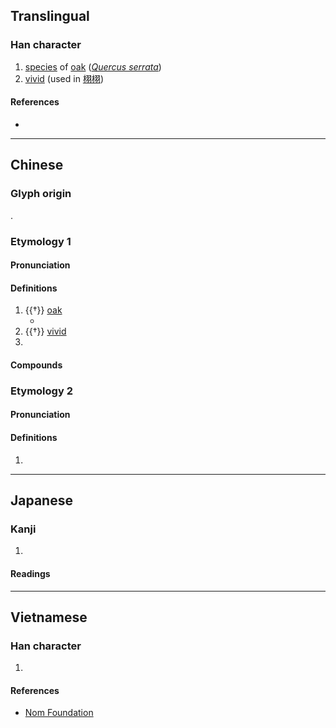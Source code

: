 {{character info}}
==Translingual==

===Han character===
{{Han char|rn=75|rad=木|as=06|sn=10|four=47920|canj=DSMM|ids=⿰[[木]][[羽]]}}

# [[species]] of [[oak]] (''[[w:Quercus serrata|Quercus serrata]]'')
# [[vivid]] (used in [[栩栩]])

====References====
* {{Han ref|kx=0523.090|dkj=14721|dj=0911.070|hdz=21209.010|uh=6829|ud=26665|bh=AEDD|bd=44765}}

----

==Chinese==
{{zh-forms}}

===Glyph origin===
{{Han etym}}
{{Han compound|木|羽|ls=psc|c1=s|c2=p|t1=tree}}.

===Etymology 1===
{{rfe|zh}}

====Pronunciation====
{{zh-pron
|m=xǔ
|m-s=
|c=heoi2
|c-t=hui2
|g=
|h=gd=hi3
|j=
|mb=
|md=hṳ̄
|mn=xm,qz:hú/zz:hí
|mn-t=hu2
|w=2xy
|x=
|mc=2
|oc=1
|cat=n,a,pn
}}

====Definitions====
{{zh-hanzi}}

# {{†}} [[oak]]
#* {{zh-x|肅肅 鴇 羽，集 于 苞 栩。|Su-su go the feathers of the wild geese, As they settle on the bushy '''oaks'''.|ref=Shijing}}
# {{†}} [[vivid]]
# {{surname|zh}}

====Compounds====
{{zh-der|栩栩|栩栩如生|栩栩園|栩栩欲活|稱栩}}

===Etymology 2===

====Pronunciation====
{{zh-pron
|m=yǔ
|mc=1
|oc=2
|cat=
}}

====Definitions====
{{zh-hanzi}}

# {{zh-only|栩陽}}

----

==Japanese==

===Kanji===
{{ja-kanji|grade=|rs=木06}}

# {{rfdef|ja|sort=木06}}

====Readings====
{{ja-readings
|goon=く
|kanon=く
|kun=くぬぎ-}}

----

==Vietnamese==

===Han character===
{{vi-readings|rs=木06|reading=hủ}}

# {{rfdef|vi|sort=木06}}

====References====
* [http://nomfoundation.org/common/nom_details.php?codepoint=6829 Nom Foundation]